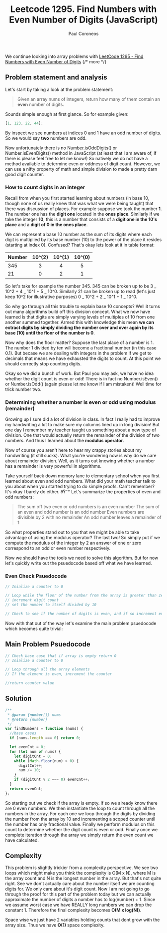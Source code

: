 ﻿---
title: "Leetcode 1295. Find Numbers with Even Number of Digits (JavaScript)"
description: "Solution to Leetcode 1295 - Find Numbers with Even Number of Digits  (JavaScript)"
pubDate: 2021-03-20
author: "Paul Coroneos"
tags: ["leetcode"]
---

We continue looking into array problems with [LeetCode 1295 - Find Numbers with Even Number of Digits](https://leetcode.com/problems/max-consecutive-ones/)
{/* more */}

## Problem statement and analysis

Let's start by taking a look at the problem statement:

> Given an array nums of integers, return how many of them contain an **even** number of digits.

Sounds simple enough at first glance. So for example given:

```js
[1, 123, 22, 44];
```

By inspect we see numbers at indices 0 and 1 have an odd number of digits. So we would say **two** numbers are odd.

Now unfortunately there is no Number.isOddDigits() or Number.isEvenDigits() method in JavaScript (at least that I am aware of, if there is please feel free to let me know!) So natively we do not have a method available to determine even or oddness of digit count. However, we can use a nifty property of math and simple division to made a pretty darn good digit counter.

### How to count digits in an integer

Recall from when you first started learning about numbers (in base 10, though none of us really knew that was what we were being taught) that there was discussion of places. For example suppose we took the number **1**. The number one has the **digit one** located in the **ones place**. Similarly if we take the integer **10**, this is a number that consists of a **digit one in the 10's place** and a **digit of 0 in the ones place**.

We can represent a base 10 number as the sum of its digits where each digit is multiplied by its base number (10) to the power of the place it resides (starting at index 0). Confused? That's okay lets look at it in table format:

| Number | 10^(2) | 10^(1) | 10^(0) |
| :----- | :----: | :----: | :----: |
| 345    |   3    |   4    |   5    |
| 21     |   0    |   2    |   1    |

So let's take for example the number 345. 345 can be broken up to be 3 _ 10^2 + 4 _ 10^1 + 5 _ 10^0. Similarly 21 can be broken up to read (let's just keep 10^2 for illustrative purposes) 0 _ 10^2 + 2 _ 10^1 + 1 _ 10^0.

So why go through all this trouble to explain base 10 concepts? Well it turns out many algorithms build off this division concept. What we now have learned is that digits are simply varying levels of multiples of 10 from one another summed together. Armed this with knowledge this mean **we can extract digits by simply dividing the number over and over again by its base (10) until the floor of the number is 0**.

Now why does the floor matter? Suppose the last place of a number is 1. The number 1 divided by ten will become a fractional number (in this case 0.1). But becase we are dealing with integers in the problem if we get to decimals that means we have exhausted the digits to count. At this point we should correctly stop counting digits.

Okay so we did a bunch of work. But Paul you may ask, we have no idea whether the digit count is even or odd! There is in fact no Number.isEven() or Number.isOdd() (again please let me know if I am mistaken)! Well time for trick number two.

### Determining whether a number is even or odd using modulus (remainder)

Growing up I sure did a lot of division in class. In fact I really had to improve my handwriting a lot to make sure my columns lined up in long division! But one day I remember my teacher taught us something about a new type of division. One that would actually return the remainder of the division of two numbers. And thus I learned about the **modulus operator**.

Now of course you aren't here to hear my crappy stories about my handwriting (it still sucks). What you're wondering now is why do we care about remainder division. Well, as it turns out knowing whether a number has a remainder is very powerful in algorithms.

Take yourself back down memory lane to elementary school when you first learned about even and odd numbers. What did your math teacher talk to you about when you started trying to do simple proofs. Can't remember? It's okay I barely do either. ðŸ˜† Let's summarize the properties of even and odd numbers:

> The sum off two even or odd numbers is an even number
> The sum of an even and odd number is an odd number
> Even numbers are divisible by 2 with no remainder
> An odd number leaves a remainder of 1

So what properties stand out to you that we might be able to take advantage of using the modulus operator? The last two! So simply put if we compute the modulus of the integer by 2 an answer of one or zero correspond to an odd or even number respectively.

Now we should have the tools we need to solve this algorithm. But for now let's quickly write out the psuedocode based off what we have learned.

### Even Check Psuedocode

```js
// Inialize a counter to 0

// Loop while the floor of the number from the array is greater than zero
// increment digit count
// set the number to itself divided by 10

// Check to see if the number of digits is even, and if so increment even counter
```

Now with that out of the way let's examine the main problem psuedocode which becomes quite trivial:

## Main Problem Psuedocode

```js
// Check base case that if array is empty return 0
// Inialize a counter to 0

// Loop through all the array elements
// If the element is even, increment the counter

//return counter value
```

## Solution

```js
/**
 * @param {number[]} nums
 * @return {number}
 */
var findNumbers = function (nums) {
  //base cases
  if (nums.length === 0) return 0;

  let evenCnt = 0;
  for (let num of nums) {
    let digitCnt = 0;
    while (Math.floor(num) > 0) {
      digitCnt++;
      num /= 10;
    }
    if (digitCnt % 2 === 0) evenCnt++;
  }
  return evenCnt;
};
```

So starting out we check if the array is empty. If so we already know there are 0 even numbers. We then instantiate the loop to count through all the numbers in the array. For each one we loop through the digits by dividing the number from the array by 10 and incrementing a scoped counter until the number has only fractional value. Finally we perform modulus on this count to determine whether the digit count is even or odd. Finally once we complete iteration through the array we simply return the even count we have calculated.

## Complexity

This problem is slightly trickier from a complexity perspective. We see two loops which might make you think the complexity is O(M x N), where M is the array count and N is the longest number in the array. But that's not quite right. See we don't actually care about the number itself we are counting digits for. We only care about it's digit count. Now I am not going to go through the proof for this part of the problem today but we can actually approximate the number of digits a number has to log(number) + 1. Since we assume worst case we have REALLY long numbers we can drop the constant 1. Therefore the final complexity becomes **O(M x log(N))**.

Space wise we just have 2 variables holding counts that dont grow with the array size. Thus we have **O(1)** space complexity.

